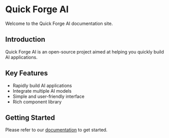 # Quick Forge AI

Welcome to the Quick Forge AI documentation site.

## Introduction

Quick Forge AI is an open-source project aimed at helping you quickly build AI applications.

## Key Features

- Rapidly build AI applications
- Integrate multiple AI models
- Simple and user-friendly interface
- Rich component library

## Getting Started

Please refer to our [documentation](/docs) to get started. 